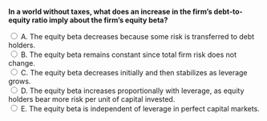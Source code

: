 ::: {.question-block}

<form onsubmit="event.preventDefault(); checkAnswer('module7_mcq_q63')" data-correct-answer="D">
<strong style="display: block;">In a world without taxes, what does an increase in the firm’s debt-to-equity ratio imply about the firm’s equity beta?</strong>

<label><input type="radio" name="module7_mcq_q63" value="A"> A. The equity beta decreases because some risk is transferred to debt holders.</label><br>
<label><input type="radio" name="module7_mcq_q63" value="B"> B. The equity beta remains constant since total firm risk does not change.</label><br>
<label><input type="radio" name="module7_mcq_q63" value="C"> C. The equity beta decreases initially and then stabilizes as leverage grows.</label><br>
<label><input type="radio" name="module7_mcq_q63" value="D"> D. The equity beta increases proportionally with leverage, as equity holders bear more risk per unit of capital invested.</label><br>
<label><input type="radio" name="module7_mcq_q63" value="E"> E. The equity beta is independent of leverage in perfect capital markets.</label><br>
</form>

<div id="feedback-module7_mcq_q63" class="feedback" data-status="" style="display:none;">
✅ Correct: D. The equity beta rises with leverage because shareholders absorb all residual risk after debt obligations.  
The relationship is $\beta_E = \beta_U(1 + \frac{D}{E})$, showing that financial leverage magnifies the firm’s systematic risk for equity investors.
</div>

:::
